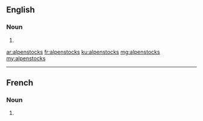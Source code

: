 ==English==

===Noun===
{{head|en|noun plural form}}

# {{plural of|alpenstock|lang=en}}

[[ar:alpenstocks]]
[[fr:alpenstocks]]
[[ku:alpenstocks]]
[[mg:alpenstocks]]
[[my:alpenstocks]]

----

==French==

===Noun===
{{head|fr|noun plural form|g=m}}

# {{plural of|alpenstock|lang=fr}}
{{rfc-auto}}